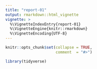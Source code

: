 ```yaml
---
title: "report-01"
output: rmarkdown::html_vignette
vignette: >
  %\VignetteIndexEntry{report-01}
  %\VignetteEngine{knitr::rmarkdown}
  %\VignetteEncoding{UTF-8}
---
```


```r
knitr::opts_chunk$set(collapse = TRUE,
                      comment  = "#>")
```


```r
library(tidyverse)
```

